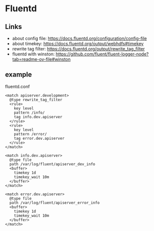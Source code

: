 # Fluentd

## Links

- about config file: https://docs.fluentd.org/configuration/config-file
- about timekey: https://docs.fluentd.org/output/webhdfs#timekey
- rewrite tag filter: https://docs.fluentd.org/output/rewrite_tag_filter
- fluentd with winston: https://github.com/fluent/fluent-logger-node?tab=readme-ov-file#winston

## example

fluentd.conf

```nginx
<match apiserver.development>
  @type rewrite_tag_filter
  <rule>
    key level
    pattern /info/
    tag info.dev.apiserver
  </rule>
  <rule>
    key level
    pattern /error/
    tag error.dev.apiserver
  </rule>
</match>

<match info.dev.apiserver>
  @type file
  path /var/log/fluent/apiserver_dev_info
  <buffer>
    timekey 1d
    timekey_wait 10m
  </buffer>
</match>

<match error.dev.apiserver>
  @type file
  path /var/log/fluent/apiserver_error_info
  <buffer>
    timekey 1d
    timekey_wait 10m
  </buffer>
</match>
```